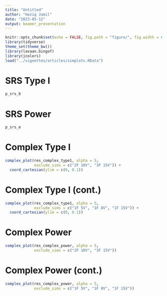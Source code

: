 ```yaml
---
title: "Untitled"
author: "Haziq Jamil"
date: "2023-05-12"
output: beamer_presentation
---
```


```r
knitr::opts_chunk$set(echo = FALSE, fig.path = "figure/", fig.width = 6.5, fig.height = 4.5, out.width = "100%", warning = FALSE)
library(tidyverse)
theme_set(theme_bw())
library(lavaan.bingof)
library(jcolors)
load("../vignettes/articles/simplots.RData")
```

# SRS Type I

```r
p_srs_b
```

# SRS Power 

```r
p_srs_e
```

# Complex Type I

```r
complex_plot(res_complex_type1, alpha = 5, 
             exclude_sims = c("2F 10V", "3F 15V")) +
  coord_cartesian(ylim = c(0, 0.1))
```

# Complex Type I (cont.)

```r
complex_plot(res_complex_type1, alpha = 5, 
             exclude_sims = c("1F 5V", "1F 8V", "1F 15V")) +
  coord_cartesian(ylim = c(0, 0.1))
```

# Complex Power

```r
complex_plot(res_complex_power, alpha = 5, 
             exclude_sims = c("2F 10V", "3F 15V"))
```

# Complex Power (cont.)

```r
complex_plot(res_complex_power, alpha = 5, 
             exclude_sims = c("1F 5V", "1F 8V", "1F 15V"))
```
